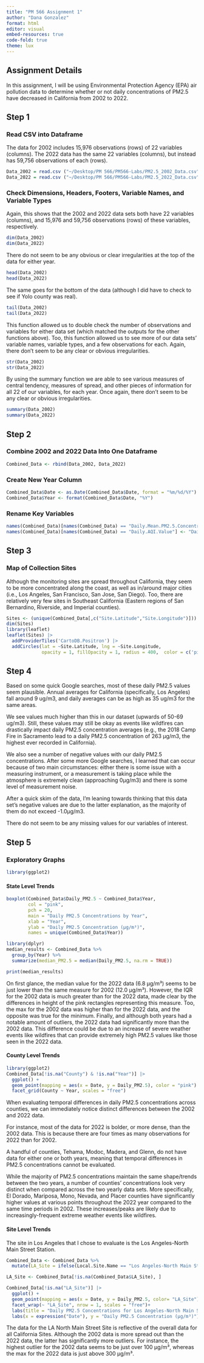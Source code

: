 ```yaml
---
title: "PM 566 Assignment 1"
author: "Dana Gonzalez"
format: html
editor: visual
embed-resources: true
code-fold: true
theme: lux
---
```


## Assignment Details

In this assignment, I will be using Environmental Protection Agency (EPA) air pollution data to determine whether or not daily concentrations of PM2.5 have decreased in California from 2002 to 2022.

## Step 1

### Read CSV into Dataframe

The data for 2002 includes 15,976 observations (rows) of 22 variables (columns). The 2022 data has the same 22 variables (columns), but instead has 59,756 observations of each (rows).

```r
Data_2002 = read.csv ("~/Desktop/PM 566/PM566-Labs/PM2.5_2002_Data.csv")
Data_2022 = read.csv ("~/Desktop/PM 566/PM566-Labs/PM2.5_2022_Data.csv")
```

### Check Dimensions, Headers, Footers, Variable Names, and Variable Types

Again, this shows that the 2002 and 2022 data sets both have 22 variables (columns), and 15,976 and 59,756 observations (rows) of these variables, respectively.

```r
dim(Data_2002)
dim(Data_2022)
```

There do not seem to be any obvious or clear irregularities at the top of the data for either year.

```r
head(Data_2002)
head(Data_2022)
```

The same goes for the bottom of the data (although I did have to check to see if Yolo county was real).

```r
tail(Data_2002)
tail(Data_2022)
```

This function allowed us to double check the number of observations and variables for either data set (which matched the outputs for the other functions above). Too, this function allowed us to see more of our data sets' variable names, variable types, and a few observations for each. Again, there don't seem to be any clear or obvious irregularities.

```r
str(Data_2002)
str(Data_2022)
```

By using the summary function we are able to see various measures of central tendency, measures of spread, and other pieces of information for all 22 of our variables, for each year. Once again, there don't seem to be any clear or obvious irregularities.

```r
summary(Data_2002)
summary(Data_2022)
```

## Step 2

### Combine 2002 and 2022 Data Into One Dataframe

```r
Combined_Data <- rbind(Data_2002, Data_2022)
```

### Create New Year Column

```r
Combined_Data$Date <- as.Date(Combined_Data$Date, format = "%m/%d/%Y")
Combined_Data$Year <- format(Combined_Data$Date, "%Y")
```

### Rename Key Variables

```r
names(Combined_Data)[names(Combined_Data) == "Daily.Mean.PM2.5.Concentration"] <- "Daily_PM2.5"
names(Combined_Data)[names(Combined_Data) == "Daily.AQI.Value"] <- "Daily_AQI"
```

## Step 3

### Map of Collection Sites

Although the monitoring sites are spread throughout California, they seem to be more concentrated along the coast, as well as in/around major cities (i.e., Los Angeles, San Francisco, San Jose, San Diego). Too, there are relatively very few sites in Southeast California (Eastern regions of San Bernardino, Riverside, and Imperial counties).

```r
Sites <- (unique(Combined_Data[,c("Site.Latitude","Site.Longitude")]))  
dim(Sites)
library(leaflet)
leaflet(Sites) |> 
  addProviderTiles('CartoDB.Positron') |> 
  addCircles(lat = ~Site.Latitude, lng = ~Site.Longitude,
             opacity = 1, fillOpacity = 1, radius = 400,  color = c('pink', 'red'))
```

## Step 4

Based on some quick Google searches, most of these daily PM2.5 values seem plausible. Annual averages for California (specifically, Los Angeles) fall around 9 ug/m3, and daily averages can be as high as 35 ug/m3 for the same areas.

We see values much higher than this in our dataset (upwards of 50-69 ug/m3). Still, these values may still be okay as events like wildfires can drastically impact daily PM2.5 concentration averages (e.g., the 2018 Camp Fire in Sacramento lead to a daily PM2.5 concentration of 263 μg/m3, the highest ever recorded in California).

We also see a number of negative values with our daily PM2.5 concentrations. After some more Google searches, I learned that can occur because of two main circumstances: either there is some issue with a measuring instrument, or a measurement is taking place while the atmosphere is extremely clean (approaching 0μg/m3) and there is some level of measurement noise.

After a quick skim of the data, I'm leaning towards thinking that this data set's negative values are due to the latter explanation, as the majority of them do not exceed -1.0μg/m3.

There do not seem to be any missing values for our variables of interest.

## Step 5

### Exploratory Graphs

```r
library(ggplot2)
```

#### State Level Trends

```r
boxplot(Combined_Data$Daily_PM2.5 ~ Combined_Data$Year, 
        col = "pink", 
        pch = 20,
        main = "Daily PM2.5 Concentrations by Year",
        xlab = "Year",
        ylab = "Daily PM2.5 Concentration (µg/m³)",
        names = unique(Combined_Data$Year))
```

```r
library(dplyr)
median_results <- Combined_Data %>%
  group_by(Year) %>%
  summarize(median_PM2.5 = median(Daily_PM2.5, na.rm = TRUE))

print(median_results)
```

On first glance, the median value for the 2022 data (6.8 µg/m³) seems to be just lower than the same measure for 2002 (12.0 µg/m³). However, the IQR for the 2002 data is much greater than for the 2022 data, made clear by the differences in height of the pink rectangles representing this measure. Too, the max for the 2002 data was higher than for the 2022 data, and the opposite was true for the minimum. Finally, and although both years had a notable amount of outliers, the 2022 data had significantly more than the 2002 data. This difference could be due to an increase of severe weather events like wildfires that can provide extremely high PM2.5 values like those seen in the 2022 data.

#### County Level Trends

```r
library(ggplot2)
Combined_Data[!is.na("County") & !is.na("Year")] |> 
  ggplot() + 
  geom_point(mapping = aes(x = Date, y = Daily_PM2.5), color = "pink") +
  facet_grid(County ~ Year, scales = "free")
```

When evaluating temporal differences in daily PM2.5 concentrations across counties, we can immediately notice distinct differences between the 2002 and 2022 data.

For instance, most of the data for 2022 is bolder, or more dense, than the 2002 data. This is because there are four times as many observations for 2022 than for 2002.

A handful of counties, Tehama, Modoc, Madera, and Glenn, do not have data for either one or both years, meaning that temporal differences in PM2.5 concentrations cannot be evaluated.

While the majority of PM2.5 concentrations maintain the same shape/trends between the two years, a number of counties' concentrations look very distinct when compared across the two yearly data sets. More specifically, El Dorado, Mariposa, Mono, Nevada, and Placer counties have significantly higher values at various points throughout the 2022 year compared to the same time periods in 2002. These increases/peaks are likely due to increasingly-frequent extreme weather events like wildfires.

#### Site Level Trends

The site in Los Angeles that I chose to evaluate is the Los Angeles-North Main Street Station.

```r
Combined_Data <- Combined_Data %>%
  mutate(LA_Site = ifelse(Local.Site.Name == "Los Angeles-North Main Street", Local.Site.Name, NA))

LA_Site <- Combined_Data[!is.na(Combined_Data$LA_Site), ]

Combined_Data[!is.na("LA_Site")] |> 
  ggplot() + 
  geom_point(mapping = aes(x = Date, y = Daily_PM2.5, color= "LA_Site"), color = "pink") + 
  facet_wrap(~ "LA_Site", nrow = 1, scales = "free")+ 
  labs(title = "Daily PM2.5 Concentrations for Los Angeles-North Main Street Station, 2002 vs. 2022") + 
  labs(x = expression("Date"), y = "Daily PM2.5 Concentration (µg/m³)")
```

The data for the LA North Main Street Site is reflective of the overall data for all California Sites. Although the 2002 data is more spread out than the 2022 data, the latter has significantly more outliers. For instance, the highest outlier for the 2002 data seems to be just over 100 µg/m³, whereas the max for the 2022 data is just above 300 µg/m³.
